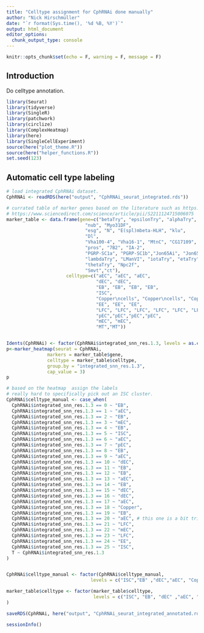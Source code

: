 ```yaml
---
title: "Celltype assignment for CphRNAi done manually"
author: "Nick Hirschmüller"
date: "`r format(Sys.time(), '%d %B, %Y')`"
output: html_document
editor_options: 
  chunk_output_type: console
---
```


```r
knitr::opts_chunk$set(echo = F, warning = F, message = F)
```

## Introduction
Do celltype annotation.

```r
library(Seurat)
library(tidyverse)
library(SingleR)
library(patchwork)
library(circlize)
library(ComplexHeatmap)
library(here)
library(SingleCellExperiment)
source(here("plot_theme.R"))
source(here("helper_functions.R"))
set.seed(123)
```

## Automatic cell type labeling

```r
# load integrated CphRNAi dataset.
CphRNAi <- readRDS(here("output", "CphRNAi_seurat_integrated.rds"))

# currated table of marker genes based on the literature such as https://www.pnas.org/doi/10.1073/pnas.1916820117 or https://www.science.org/doi/10.1126/science.abk2432 or
# https://www.sciencedirect.com/science/article/pii/S2211124715006075
marker_table <- data.frame(gene=c("betaTry", "epsilonTry", "alphaTry", 
                             "nub", "Myo31DF",
                             "esg", "N", "E(spl)mbeta-HLH", "klu",
                             "Dl",
                             "Vha100-4", "Vha16-1", "MtnC", "CG17109",
                             "pros", "7B2", "IA-2", 
                             "PGRP-SC1a", "PGRP-SC1b","Jon65Ai", "Jon65Aii", "Jon66Ci", "Jon66Cii",
                             "lambdaTry", "LManVI", "iotaTry", "etaTry", "zetaTry", 
                             "thetaTry", "Npc2f",
                             "Smvt","ct"),
                      celltype=c("aEC", "aEC", "aEC", 
                                 "dEC", "dEC", 
                                 "EB", "EB", "EB", "EB", 
                                 "ISC",
                                 "Copper\ncells", "Copper\ncells", "Copper\ncells", "Copper\ncells", 
                                 "EE", "EE", "EE", 
                                 "LFC", "LFC", "LFC", "LFC", "LFC", "LFC", "LFC",
                                 "pEC","pEC","pEC","pEC",
                                 "mEC", "mEC",
                                 "MT","MT"))


Idents(CphRNAi) <- factor(CphRNAi$integrated_snn_res.1.3, levels = as.character(0:25))
p<-marker_heatmap(seurat = CphRNAi,
               markers = marker_table$gene,
               celltype = marker_table$celltype,
               group.by = "integrated_snn_res.1.3",
               cap_value = 3)
p

# based on the heatmap  assign the labels
# really hard to specifically pick out an ISC cluster.
CphRNAi$celltype_manual <- case_when(
  CphRNAi$integrated_snn_res.1.3 == 0 ~ "EB",
  CphRNAi$integrated_snn_res.1.3 == 1 ~ "aEC",
  CphRNAi$integrated_snn_res.1.3 == 2 ~ "EB",
  CphRNAi$integrated_snn_res.1.3 == 3 ~ "mEC",
  CphRNAi$integrated_snn_res.1.3 == 4 ~ "EB",
  CphRNAi$integrated_snn_res.1.3 == 5 ~ "ISC",
  CphRNAi$integrated_snn_res.1.3 == 6 ~ "aEC",
  CphRNAi$integrated_snn_res.1.3 == 7 ~ "pEC",
  CphRNAi$integrated_snn_res.1.3 == 8 ~ "EB",
  CphRNAi$integrated_snn_res.1.3 == 9 ~ "aEC",
  CphRNAi$integrated_snn_res.1.3 == 10 ~ "dEC",
  CphRNAi$integrated_snn_res.1.3 == 11 ~ "EB",
  CphRNAi$integrated_snn_res.1.3 == 12 ~ "EB",
  CphRNAi$integrated_snn_res.1.3 == 13 ~ "aEC",
  CphRNAi$integrated_snn_res.1.3 == 14 ~ "EB",
  CphRNAi$integrated_snn_res.1.3 == 15 ~ "dEC",
  CphRNAi$integrated_snn_res.1.3 == 16 ~ "dEC",
  CphRNAi$integrated_snn_res.1.3 == 17 ~ "aEC",
  CphRNAi$integrated_snn_res.1.3 == 18 ~ "Copper",
  CphRNAi$integrated_snn_res.1.3 == 19 ~ "EB",
  CphRNAi$integrated_snn_res.1.3 == 20 ~ "aEC", # this one is a bit tricky. also high thetaTry expression. but flyatlas paper says thetaTry is aEC.
  CphRNAi$integrated_snn_res.1.3 == 21 ~ "LFC",
  CphRNAi$integrated_snn_res.1.3 == 22 ~ "mEC",
  CphRNAi$integrated_snn_res.1.3 == 23 ~ "LFC",
  CphRNAi$integrated_snn_res.1.3 == 24 ~ "EE",
  CphRNAi$integrated_snn_res.1.3 == 25 ~ "ISC",
  T ~ CphRNAi$integrated_snn_res.1.3
)


CphRNAi$celltype_manual <- factor(CphRNAi$celltype_manual, 
                               levels = c("ISC","EB" ,"dEC","aEC", "Copper", "mEC" , "LFC", "pEC", "EE"))

marker_table$celltype <- factor(marker_table$celltype, 
                                levels = c("ISC", "EB", "dEC" ,"aEC", "Copper" , "mEC" , "LFC", "pEC", "EE", "MT")
)

saveRDS(CphRNAi, here("output", "CphRNAi_seurat_integrated_annotated.rds"))
```


```r
sessionInfo()
```
